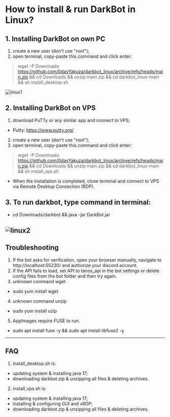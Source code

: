 # How to install & run DarkBot in Linux?

## 1. Installing DarkBot on own PC
1. create a new user (don't use "root");
2. open terminal, copy-paste this.command and click enter:
> wget -P Downloads https://github.com/0dayYakuza/darkbot_linux/archive/refs/heads/main.zip && cd Downloads && unzip main.zip && cd darkbot_linux-main && sh install_desktop.sh

![linux1](public/linux1.png)

## 2. Installing DarkBot on VPS
1. download PuTTy or any similar app and connect to VPS;
- Putty: https://www.putty.org/
2. create a new user (don't use "root");
3. open terminal, copy-paste this.command and click enter:
> wget -P Downloads https://github.com/0dayYakuza/darkbot_linux/archive/refs/heads/main.zip && cd Downloads && unzip main.zip && cd darkbot_linux-main && sh install_vps.sh
- When the installation is completed, close terminal and connect to VPS via Remote Desktop Connection (RDP).

## 3. To run darkbot, type command in terminal:
- cd Downloads/darkbot && java -jar DarkBot.jar

![linux2](public/linux2.png)
---
## Troubleshooting
1. If the bot asks for verification, open your browser manually, navigate to http://localhost:55230/ and authorize your discord account.
2. If the API fails to load, set API to tanos_api in the bot settings or delete config files from the bot folder and then try again.
3. unknown command wget
- sudo yum install wget
4. unknown command unzip
- sudo yum install uzip
5. AppImages require FUSE to run.
- sudo apt install fuse -y && sudo apt install libfuse2 -y
---
## FAQ
1. install_desktop.sh is:
- updating system & installing java 17;
- downloading darkbot.zip & unzipping all files & deleting archives.

2. install_vps.sh is:
- updating system & installing java 17;
- installing & configuring GUI and xRDP;
- downloading darkbot.zip & unzipping all files & deleting archives.